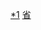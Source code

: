 {{Catnav|頁面分類|...|中国自治地方|中国民族自治县|中国民族自治县 (按省份)}}
{{Catnav|頁面分類|...|中国县份|中国各省县份|贵州县份}}
{{Catnav|頁面分類|...|贵州行政区划|贵州县级行政区|贵州县份}}

[[Category:贵州县份|*1]]
[[Category:中国各省自治县|省]]